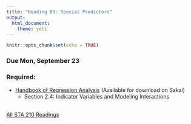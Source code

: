 ```yaml
---
title: "Reading 03: Special Predictors"
output: 
  html_document: 
    theme: yeti
---
```


```r
knitr::opts_chunk$set(echo = TRUE)
```

### Due Mon, September 23

### Required:

- [Handbook of Regression Analysis](http://sakai.duke.edu) (Available for download on Sakai)
    - Section 2.4: Indicator Variables and Modeling Interactions
<br><br>

[All STA 210 Readings](readings.html)